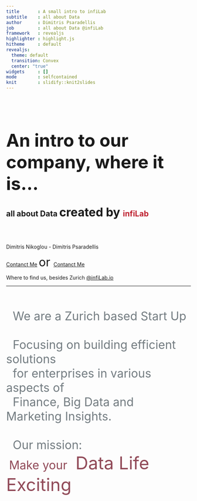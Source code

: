 ---
title       : A small intro to infiLab
subtitle    : all about Data
author      : Dimitris Psaradellis
job         : all about Data @infiLab
framework   : revealjs        
highlighter : highlight.js  
hitheme     : default      
revealjs:
  theme: default
  transition: Convex
  center: "true"
widgets     : []            
mode        : selfcontained 
knit        : slidify::knit2slides
---

<style>

    mark {
        background-color: #818286;
        color: white;
    }


    body .imgBackground{
        height:100%;
        width:100%;
        background-image:url(http://i.imgsafe.org/642ba63594.jpg); 
        background-repeat:no-repeat;
        background-size:cover;   
        filter:progid:DXImageTransform.Microsoft.AlphaImageLoader(src='.image.jpg',sizingMethod='scale');
        -ms-filter:"progid:DXImageTransform.Microsoft.AlphaImageLoader(src='image.jpg',sizingMethod='scale')";
    }

</style>

<br><br>
<br><br>

### <font size="12px">An intro to our company, where it is...</font>
## all about Data <font size="6px">created by </font><font color="#BE202F">infiLab</font>

<br><br>

Dimitris Nikoglou - Dimitris Psaradellis

[Contanct Me](mailto:dimitrisnk@infilab.io) <font size="6px"> or </font> [Contanct Me](mailto:dimitrisnps@infilab.io)

Where to find us, besides Zurich [@infiLab.io](http://infilab.io)


---

### 

<div class="imgBackground"><p align="left"><font size="6px" color="#737C81"><br>&nbsp;&nbsp;We are a Zurich based Start Up<br><br>&nbsp;&nbsp;Focusing on building efficient solutions <br>&nbsp;&nbsp;for enterprises in various aspects of <br>&nbsp;&nbsp;Finance, Big Data and Marketing Insights. <br><br>&nbsp;&nbsp;Our mission: <br> </font>&nbsp;&nbsp;<font color="#914A58" size="6px">Make your </font><font color="#914A58" size="7px">&nbsp;Data Life Exciting </font></p><br><br><br><br><br><br><br><br><br><br><br><br><br></div>


---

### 

<br>
<br>
<section data-background-transition="Zoom">
<br>
<br>

<font size="6px">From September 2016 we decided to focus on shaping  </font><br><font size="7px" color="#BE202F">**company biographies**</font> <font size="6px">derived from </font><font size="7px" color="#BE202F">**business data**</font>.
<br>
<br>
<br>
<p><font size="5px">Find out about us </font><br><a href="#" class="navigate-down"><img src='http://www.clipartbest.com/cliparts/RcG/baM/RcGbaMRcL.png' width=50 height=50 align='center'></a></p>



---

## About Me
<p><a href="https://www.linkedin.com/in/dimitris-nikoglou-80629436"><img src="https://i.imgsafe.org/55826103ab.jpg" alt="dimitrisn" align="left"></a> <font size="6px">Hi, I am Dimitris and I am one of the two Co-founders of Infilab, a Zurich based Start-up. I have more than 9 years of experience in various positions in Business Finance having worked at global leaders in FMCG, Retail & Fashion and Healthcare.</font></p>
<br>
<br>
<font size="4px">Find &nbsp;&nbsp;out&nbsp;&nbsp; more &nbsp;&nbsp;about&nbsp;&nbsp; Dimitris &nbsp;&nbsp; by &nbsp;&nbsp;clicking &nbsp;&nbsp;on &nbsp;&nbsp;the&nbsp;&nbsp; image</font>

---

## and Me
<p><a href="https://www.linkedin.com/in/dpsaradellis"><img src="https://i.imgsafe.org/5581b18307.jpg" alt="dimitrisn" align="left"></a> <font size="6px">Hi, I am also named Dimitris and the other Co-founder of Infilab. I have worked in various multinational companies in Consulting, Internet, Pharmaceutical, Banking sectors. My passion is Big Data Analytics and the recognition of patterns in the data.</font></p>
<br>
<br>
<font size="4px">Find &nbsp;&nbsp;out&nbsp;&nbsp; more &nbsp;&nbsp;about&nbsp;&nbsp; Dimitris &nbsp;&nbsp; by &nbsp;&nbsp;clicking &nbsp;&nbsp;on &nbsp;&nbsp;the&nbsp;&nbsp; image</font>
</section>

--- &vertical

### Our Focus Areas

<section data-background-transition="Convex">

---

<font size="8px">
<a href="http://www.infilab.io/financial-consulting/">Financial Consulting</a><br>
</font>
<font size="6px">
<ul class="aligntd">
  <li> Financial Business Partnering</li>
  <li> Business Financial Controling</li>
  <li> FP&A</li>
  <li> Financial Modeling</li>
</ul>
</font>

<br>
<p><font size="5px">for more go  </font><br><a href="#" class="navigate-down"><img src='http://www.clipartbest.com/cliparts/RcG/baM/RcGbaMRcL.png' width=50 height=50 align='center'></a></p>

---


<font size="8px">
 <a href="http://www.infilab.io/algorithms/">Algorithmic Design</a></font><br>
<font size="6px">
<ul>
  <li> Recommendation Engines</li>
  <li> Synthetic Control Experimantation</li>
  <li> Supervised - Unsupervised Learning</li>
  <li> Text Mining</li>
</ul>
</font>

<br>
<p><font size="5px">for more go  </font><br><a href="#" class="navigate-down"><img src='http://www.clipartbest.com/cliparts/RcG/baM/RcGbaMRcL.png' width=50 height=50 align='center'></a></p>

---


<br>
<font size="7px">
<p align="center">
<a href="http://www.infilab.io/report-Vis-Story/">Reporting - Visualizing - Story telling</a></font><br>
</p>

<font size="6px">
<ul>
  <li> Web Scrapping</li>
  <li> Reporting Services</li>
  <li> Interactive Visualizations</li>
  <li> Data Journalism</li>
</ul>
</font>



</section>

--- &vertical

### Some of our stuff

[On Data Journalism (in Greek)](http://rpubs.com/infilab/football)
<br>
[Zurich R meetup, on CrossTalk](http://zurich-r-user-group.github.io/slides.html)



---

# Thank you! 
 
## Questions? [@](mailto:info@infilab.io)

[infiLab](http://infilab.io) or info(at)infilab.io

[@infiLab](https://twitter.com/infiLab)
